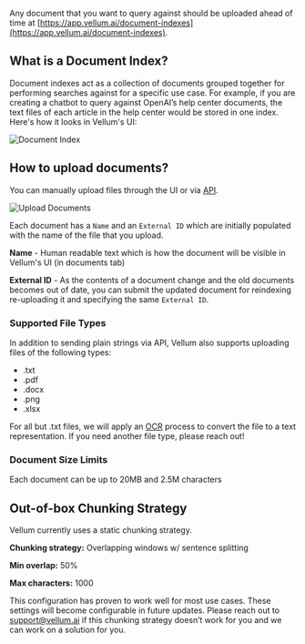 Any document that you want to query against should be uploaded ahead
of time at [https://app.vellum.ai/document-indexes](https://app.vellum.ai/document-indexes).

## What is a Document Index?

Document indexes act as a collection of documents grouped together
for performing searches against for a specific use case. For example,
if you are creating a chatbot to query against OpenAI’s help center
documents, the text files of each article in the help center would be
stored in one index. Here's how it looks in Vellum's UI:

![Document Index](https://vellum-ai.notion.site/image/https%3A%2F%2Fs3-us-west-2.amazonaws.com%2Fsecure.notion-static.com%2F54b2e006-53eb-4d6a-8a90-e872d2e16426%2FScreen_Shot_2023-03-08_at_3.18.42_PM.png?table=block&id=28e4ab83-3f41-4971-b76e-d26bb9e62d53&spaceId=71c05e3e-272b-4acf-9889-90a304d95d06&width=2000&userId=&cache=v2)

## How to upload documents?

You can manually upload files through the UI
or via [API](https://docs.vellum.ai/api-reference/documents/upload).

![Upload Documents](https://vellum-ai.notion.site/image/https%3A%2F%2Fs3-us-west-2.amazonaws.com%2Fsecure.notion-static.com%2Fd5044345-d0f3-4100-9b65-d002013eb75a%2FScreen_Shot_2023-03-08_at_3.26.38_PM.png?table=block&id=e3d76862-6331-4cad-9fc9-ac593ba4f3f8&spaceId=71c05e3e-272b-4acf-9889-90a304d95d06&width=1060&userId=&cache=v2)

Each document has a `Name` and an `External ID` which are
initially populated with the name of the file that you upload.

**Name** - Human readable text which is how the document will be visible in Vellum's UI (in documents tab)

**External ID** - As the contents of a document change and the old documents becomes out of date, you can submit the updated document for reindexing re-uploading it and specifying the same `External ID`.

### Supported File Types

In addition to sending plain strings via API, Vellum also supports uploading files of the following types:
- .txt
- .pdf
- .docx
- .png
- .xlsx

For all but .txt files, we will apply an [OCR](https://en.wikipedia.org/wiki/Optical_character_recognition) process to convert the file to a text representation. If you need another file type, please reach out!

### Document Size Limits

Each document can be up to 20MB and 2.5M characters

## Out-of-box Chunking Strategy
Vellum currently uses a static chunking strategy.

**Chunking strategy:** Overlapping windows w/ sentence splitting

**Min overlap:** 50%

**Max characters:** 1000

This configuration has proven to work well for most use cases. These settings will become configurable in future updates. Please reach out to support@vellum.ai if this chunking strategy doesn’t work for you and we can work on a solution for you.
